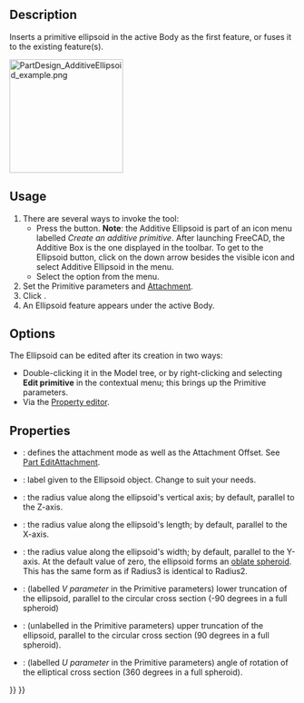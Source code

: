 <languages/>
<translate>

<!--T:12-->
{{Docnav
|[[PartDesign_AdditiveCone|Additive cone]]
|[[PartDesign_AdditiveTorus|Additive torus]]
|[[PartDesign_Workbench|PartDesign]]
|IconL=PartDesign_AdditiveCone.svg
|IconR=PartDesign_AdditiveTorus.svg
|IconC=Workbench_PartDesign.svg
}}

<!--T:1-->
{{GuiCommand
|Name=PartDesign AdditiveEllipsoid
|MenuLocation=Part Design → Create an additive primitive → Additive Ellipsoid
|Workbenches=[[PartDesign_Workbench|PartDesign]]
|Version=0.17
|SeeAlso=[[PartDesign_CompPrimitiveAdditive|PartDesign CompPrimitiveAdditive]], [[PartDesign_SubtractiveEllipsoid|PartDesign SubtractiveEllipsoid]]
}}

==Description== <!--T:2-->

<!--T:3-->
Inserts a primitive ellipsoid in the active Body as the first feature, or fuses it to the existing feature(s).

</translate>
[[File:PartDesign_AdditiveEllipsoid_example.png|200px]]
<translate>

==Usage== <!--T:6-->

<!--T:7-->
# There are several ways to invoke the tool:
#* Press the {{Button|[[File:PartDesign_AdditiveEllipsoid.svg|16px]] [[PartDesign_AdditiveEllipsoid|Additive Ellipsoid]]}} button. '''Note''': the Additive Ellipsoid is part of an icon menu labelled ''Create an additive primitive''. After launching FreeCAD, the Additive Box is the one displayed in the toolbar. To get to the Ellipsoid button, click on the down arrow besides the visible icon and select Additive Ellipsoid in the menu.
#* Select the {{MenuCommand|Part Design → Create an additive primitive → [[Image:PartDesign_AdditiveEllipsoid.svg|16px]] Additive Ellipsoid}} option from the menu.
# Set the Primitive parameters and [[Part_EditAttachment|Attachment]].
# Click {{Button|OK}}.
# An Ellipsoid feature appears under the active Body.

==Options== <!--T:8-->

<!--T:9-->
The Ellipsoid can be edited after its creation in two ways:
* Double-clicking it in the Model tree, or by right-clicking and selecting '''Edit primitive''' in the contextual menu; this brings up the Primitive parameters.
* Via the [[Property_editor|Property editor]].

==Properties== <!--T:10-->

<!--T:11-->
* {{PropertyData|Attachment}}: defines the attachment mode as well as the Attachment Offset. See [[Part_EditAttachment|Part EditAttachment]].
* {{PropertyData|Label}}: label given to the Ellipsoid object. Change to suit your needs.
* {{PropertyData|Radius1}}: the radius value along the ellipsoid's vertical axis; by default, parallel to the Z-axis.
* {{PropertyData|Radius2}}: the radius value along the ellipsoid's length; by default, parallel to the X-axis.
* {{PropertyData|Radius3}}: the radius value along the ellipsoid's width; by default, parallel to the Y-axis. At the default value of zero, the ellipsoid forms an [http://en.wikipedia.org/wiki/Oblate_spheroid oblate spheroid]. This has the same form as if Radius3 is identical to Radius2.
* {{PropertyData|Angle1}}: (labelled ''V parameter'' in the Primitive parameters) lower truncation of the ellipsoid, parallel to the circular cross section (-90 degrees in a full spheroid)
* {{PropertyData|Angle2}}: (unlabelled in the Primitive parameters) upper truncation of the ellipsoid, parallel to the circular cross section (90 degrees in a full spheroid).
* {{PropertyData|Angle3}}: (labelled ''U parameter'' in the Primitive parameters) angle of rotation of the elliptical cross section (360 degrees in a full spheroid).


<!--T:13-->
{{Docnav
|[[PartDesign_AdditiveCone|Additive cone]]
|[[PartDesign_AdditiveTorus|Additive torus]]
|[[PartDesign_Workbench|PartDesign]]
|IconL=PartDesign_AdditiveCone.svg
|IconR=PartDesign_AdditiveTorus.svg
|IconC=Workbench_PartDesign.svg
}}

</translate>
{{PartDesign_Tools_navi{{#translation:}}}}
{{Userdocnavi{{#translation:}}}}